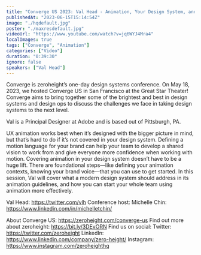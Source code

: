 ```yaml
---
title: "Converge US 2023: Val Head - Animation, Your Design System, and You!"
publishedAt: "2023-06-15T15:14:54Z"
image: "./hqdefault.jpg"
poster: "./maxresdefault.jpg"
videoUrl: "https://www.youtube.com/watch?v=jq6WYJ4Mra4"
localImages: true
tags: ["Converge", "Animation"]
categories: ["Video"]
duration: "0:39:30"
ignore: false
speakers: ["Val Head"]
---
```


Converge is zeroheight’s one-day design systems conference. On May 18, 2023, we hosted Converge US in San Francisco at the Great Star Theater! Converge aims to bring together some of the brightest and best in design systems and design ops to discuss the challenges we face in taking design systems to the next level.

Val is a Principal Designer at Adobe and is based out of Pittsburgh, PA.

UX animation works best when it’s designed with the bigger picture in mind, but that’s hard to do if it’s not covered in your design system. Defining a motion language for your brand can help your team to develop a shared vision to work from and give everyone more confidence when working with motion. Covering animation in your design system doesn’t have to be a huge lift. There are foundational steps—like defining your animation contexts, knowing your brand voice—that you can use to get started. In this session, Val will cover what a modern design system should address in its animation guidelines, and how you can start your whole team using animation more effectively.

Val Head: https://twitter.com/vlh
Conference host: Michelle Chin: https://www.linkedin.com/in/michelletchin/

About Converge US: https://zeroheight.com/converge-us
Find out more about zeroheight: https://bit.ly/3DEvORN
Find us on social:
Twitter: https://twitter.com/zeroheight
LinkedIn: https://www.linkedin.com/company/zero-height/
Instagram: https://www.instagram.com/zeroheighthq
